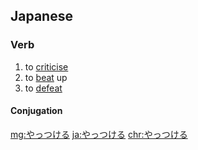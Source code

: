 ==Japanese==

===Verb===
{{ja-verb|type=2}}

# to [[criticise]]
# to [[beat]] up
# to [[defeat]]

====Conjugation====
{{ja-ichi|やっつけ}}

[[mg:やっつける]]
[[ja:やっつける]]
[[chr:やっつける]]